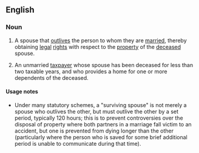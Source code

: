 ==English==
===Noun===
{{en-noun|head=[[surviving]] [[spouse]]}}
# {{legal}} A spouse that [[outlive]]s the person to whom they are [[married]], thereby obtaining [[legal]] [[right]]s with respect to the [[property]] of the [[deceased]] spouse.
# {{taxation}} {{US}} An unmarried [[taxpayer]] whose spouse has been deceased for less than two taxable years, and who provides a home for one or more dependents of the deceased.

====Usage notes====
*Under many statutory schemes, a "surviving spouse" is not merely a spouse who outlives the other, but must outlive the other by a set period, typically 120 hours; this is to prevent controversies over the disposal of property where both partners in a marriage fall victim to an accident, but one is prevented from dying longer than the other (particularly where the person who is saved for some brief additional period is unable to communicate during that time).